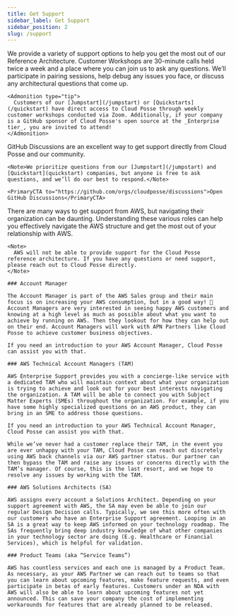 ```yaml
---
title: Get Support
sidebar_label: Get Support
sidebar_position: 2
slug: /support
---
```


<Intro>
  We provide a variety of support options to help you get the most out of our Reference Architecture.
</Intro>

<Tabs>
  <TabItem value="customer-workshops" label="Customer Workshops" default>
    <Intro>
    Customer Workshops are 30-minute calls held twice a week and a place where you can join us to ask any questions. We’ll participate in pairing sessions, help debug any issues you face, or discuss any architectural questions that come up.
    </Intro>

    <Admonition type="tip">
      Customers of our [Jumpstart](/jumpstart) or [Quickstarts](/quickstart) have direct access to Cloud Posse through weekly customer workshops conducted via Zoom. Additionally, if your company is a GitHub sponsor of Cloud Posse's open source at the _Enterprise tier_, you are invited to attend!
    </Admonition>
  </TabItem>

  <TabItem value="github-discussions" label="GitHub Discussions">
    <Intro>
      GitHub Discussions are an excellent way to get support directly from Cloud Posse and our community.
    </Intro>

    <Note>We prioritize questions from our [Jumpstart](/jumpstart) and [Quickstart](quickstart) companies, but anyone is free to ask questions, and we’ll do our best to respond.</Note>

    <PrimaryCTA to="https://github.com/orgs/cloudposse/discussions">Open GitHub Discussions</PrimaryCTA>
  </TabItem>

  <TabItem value="aws-support" label="AWS Support">
    <Intro>
      There are many ways to get support from AWS, but navigating their organization can be daunting. Understanding these various roles can help you effectively navigate the AWS structure and get the most out of your relationship with AWS.
    </Intro>

    <Note>
      AWS will not be able to provide support for the Cloud Posse reference architecture. If you have any questions or need support, please reach out to Cloud Posse directly.
    </Note>

    ### Account Manager

    The Account Manager is part of the AWS Sales group and their main focus is on increasing your AWS consumption, but in a good way! 🙂  Account Managers are very interested in seeing happy AWS customers and knowing at a high level as much as possible about what you want to achieve by running on AWS. Then they lookout for how they can help out on their end. Account Managers will work with APN Partners like Cloud Posse to achieve customer business objectives.

    If you need an introduction to your AWS Account Manager, Cloud Posse can assist you with that.

    ### AWS Technical Account Managers (TAM)

    AWS Enterprise Support provides you with a concierge-like service with a dedicated TAM who will maintain context about what your organization is trying to achieve and look out for your best interests navigating the organization. A TAM will be able to connect you with Subject Matter Experts (SMEs) throughout the organization. For example, if you have some highly specialized questions on an AWS product, they can bring in an SME to address those questions.

    If you need an introduction to your AWS Technical Account Manager, Cloud Posse can assist you with that.

    While we’ve never had a customer replace their TAM, in the event you are ever unhappy with your TAM, Cloud Posse can reach out discretely using AWS back channels via our AWS partner status. Our partner can then bypass the TAM and raise any issues or concerns directly with the TAM’s manager. Of course, this is the last resort, and we hope to resolve any issues by working with the TAM.

    ### AWS Solutions Architects (SA)

    AWS assigns every account a Solutions Architect. Depending on your support agreement with AWS, the SA may even be able to join our regular Design Decision calls. Typically, we see this more often with our customers who have an Enterprise Support agreement. Looping in an SA is a great way to keep AWS informed on your technology roadmap. The SAs frequently bring deep industry knowledge of what other companies in your technology sector are doing (E.g. Healthcare or Financial Services), which is helpful for validation.

    ### Product Teams (aka “Service Teams”)

    AWS has countless services and each one is managed by a Product Team. As necessary, as your AWS Partner we can reach out to teams so that you can learn about upcoming features, make feature requests, and even participate in betas of early features. Customers under an NDA with AWS will also be able to learn about upcoming features not yet announced. This can save your company the cost of implementing workarounds for features that are already planned to be released.

  </TabItem>

</Tabs>
